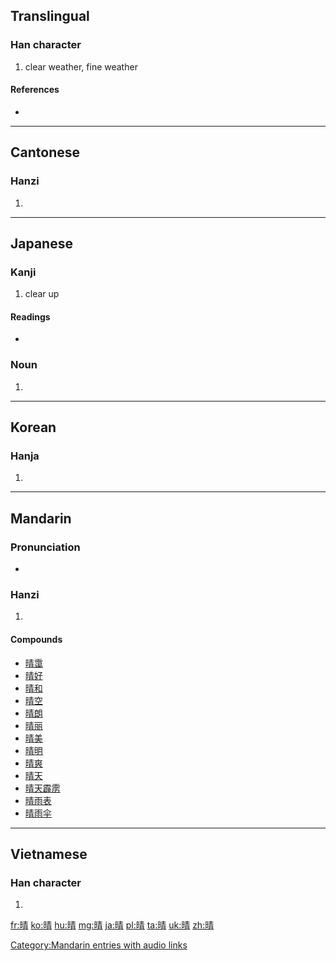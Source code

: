 ==Translingual==

===Han character===
{{Han char|rn=72|rad=日|as=08|sn=12|four=6502<sub>7</sub>|canj=日手一月 (AQMB)|ids=⿰[[日]][[青]]}}

# clear weather, fine weather

====References====
* {{Han ref|kx=0496.390|dkj=13994|dj=0863.100|hdz=21515.070|uh=6674|ud=26228|bh=B4B8|bd=46264}}

----

==Cantonese==

===Hanzi===
{{yue-hanzi|jyut=cing4|y=ching4}}

# {{defn|lang=yue|sort=日08}}

----

==Japanese==

===Kanji===
{{ja-kanji|grade=2|rs=日08}}

# clear up

====Readings====
* {{ja-readings
|goon=[[しょう]] (shō) {{qualifier|non-[[w:Jōyō kanji|Jōyō]] reading}}
|kanon=[[せい]] (sei)
|kun=[[はれる]] (hareru), [[はれ]] (hare), [[はらす]] (harasu)
|nanori=[[はる]] (haru)}}

===Noun===
{{ja-noun|はれ}} 

# {{alternative form of|晴れ|lang=ja}}
----

==Korean==

===Hanja===
{{ko-hanja|hangeul=[[청]]|eumhun=|rv=cheong|mr=ch'ŏng|y=cheng}}

# {{defn|lang=ko|sort=日08}}

----

==Mandarin==

===Pronunciation===
* {{audio|zh-qíng.ogg|audio|lang=cmn}}

===Hanzi===
{{cmn-hanzi|pin=[[qíng]] ([[qing2]]), [[zhěng]] ([[zheng3]])|wg=ch'ing<sup>2</sup>, cheng<sup>3</sup>}}

# {{defn|lang=cmn|sort=日08}}

====Compounds====
* [[晴霭]]
* [[晴好]]
* [[晴和]]
* [[晴空]]
* [[晴朗]]
* [[晴丽]]
* [[晴美]]
* [[晴明]]
* [[晴爽]]
* [[晴天]]
* [[晴天霹雳]]
* [[晴雨表]]
* [[晴雨伞]]

[[Category:Mandarin entries with audio links]]

----

==Vietnamese==

===Han character===
{{vi-hantu|[[tình]], [[tạnh]], [[tành]], [[thanh]], [[thinh]]|rs=日08}}

# {{defn|lang=vi|sort=日08}}

[[fr:晴]]
[[ko:晴]]
[[hu:晴]]
[[mg:晴]]
[[ja:晴]]
[[pl:晴]]
[[ta:晴]]
[[uk:晴]]
[[zh:晴]]
